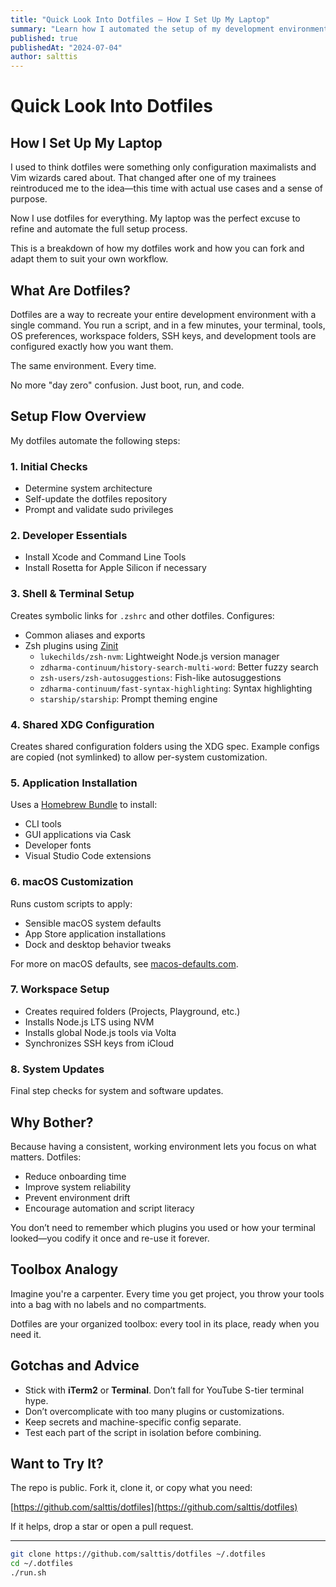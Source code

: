 ```yaml
---
title: "Quick Look Into Dotfiles — How I Set Up My Laptop"
summary: "Learn how I automated the setup of my development environment using shell scripts, Homebrew, and a curated Zsh setup."
published: true
publishedAt: "2024-07-04"
author: salttis
---
```


# Quick Look Into Dotfiles

## How I Set Up My Laptop

I used to think dotfiles were something only configuration maximalists and Vim wizards cared about. That changed after one of my trainees reintroduced me to the idea—this time with actual use cases and a sense of purpose.

Now I use dotfiles for everything. My laptop was the perfect excuse to refine and automate the full setup process.

This is a breakdown of how my dotfiles work and how you can fork and adapt them to suit your own workflow.

## What Are Dotfiles?

Dotfiles are a way to recreate your entire development environment with a single command. You run a script, and in a few minutes, your terminal, tools, OS preferences, workspace folders, SSH keys, and development tools are configured exactly how you want them.

The same environment. Every time.

No more "day zero" confusion. Just boot, run, and code.

## Setup Flow Overview

My dotfiles automate the following steps:

### 1. Initial Checks

- Determine system architecture
- Self-update the dotfiles repository
- Prompt and validate sudo privileges

### 2. Developer Essentials

- Install Xcode and Command Line Tools
- Install Rosetta for Apple Silicon if necessary

### 3. Shell & Terminal Setup

Creates symbolic links for `.zshrc` and other dotfiles. Configures:

- Common aliases and exports
- Zsh plugins using [Zinit](https://github.com/zdharma-continuum/zinit)
  - `lukechilds/zsh-nvm`: Lightweight Node.js version manager
  - `zdharma-continuum/history-search-multi-word`: Better fuzzy search
  - `zsh-users/zsh-autosuggestions`: Fish-like autosuggestions
  - `zdharma-continuum/fast-syntax-highlighting`: Syntax highlighting
  - `starship/starship`: Prompt theming engine

### 4. Shared XDG Configuration

Creates shared configuration folders using the XDG spec. Example configs are copied (not symlinked) to allow per-system customization.

### 5. Application Installation

Uses a [Homebrew Bundle](https://github.com/Homebrew/homebrew-bundle) to install:

- CLI tools
- GUI applications via Cask
- Developer fonts
- Visual Studio Code extensions

### 6. macOS Customization

Runs custom scripts to apply:

- Sensible macOS system defaults
- App Store application installations
- Dock and desktop behavior tweaks

For more on macOS defaults, see [macos-defaults.com](https://macos-defaults.com/).

### 7. Workspace Setup

- Creates required folders (Projects, Playground, etc.)
- Installs Node.js LTS using NVM
- Installs global Node.js tools via Volta
- Synchronizes SSH keys from iCloud

### 8. System Updates

Final step checks for system and software updates.

## Why Bother?

Because having a consistent, working environment lets you focus on what matters. Dotfiles:

- Reduce onboarding time
- Improve system reliability
- Prevent environment drift
- Encourage automation and script literacy

You don’t need to remember which plugins you used or how your terminal looked—you codify it once and re-use it forever.

## Toolbox Analogy

Imagine you're a carpenter. Every time you get project, you throw your tools into a bag with no labels and no compartments.

Dotfiles are your organized toolbox: every tool in its place, ready when you need it.

## Gotchas and Advice

- Stick with **iTerm2** or **Terminal**. Don’t fall for YouTube S-tier terminal hype.
- Don’t overcomplicate with too many plugins or customizations.
- Keep secrets and machine-specific config separate.
- Test each part of the script in isolation before combining.

## Want to Try It?

The repo is public. Fork it, clone it, or copy what you need:

[https://github.com/salttis/dotfiles](https://github.com/salttis/dotfiles)

If it helps, drop a star or open a pull request.

---

```bash
git clone https://github.com/salttis/dotfiles ~/.dotfiles
cd ~/.dotfiles
./run.sh
```
